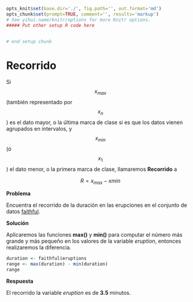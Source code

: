 ```r
opts_knit$set(base.dir='./', fig.path='', out.format='md')
opts_chunk$set(prompt=TRUE, comment='', results='markup')
# See yihui.name/knitr/options for more Knitr options.
##### Put other setup R code here


# end setup chunk
```
# Recorrido

Si $$x_{max}$$ (también representado por $$x_{n}$$) es el dato mayor, o la última marca de clase si es que los datos vienen agrupados en intervalos, y $$x_{min}$$ (ó $$x_{1}$$) el dato menor, o la primera marca de clase, llamaremos __Recorrido__ a

$$
R = x_{max} - x{min}
$$

__Problema__

Encuentra el recorrido de la duración en las erupciones en el conjunto de datos [faithful](../chapter2/README.md).

__Solución__

Aplicaremos las funciones __max()__ y __min()__ para computar el número más grande y más pequeño en los valores de la variable _eruption_, entonces realizaremos la diferencia.

```r
duration <- faithful$eruptions
range <- max(duration) - min(duration)
range

```

__Respuesta__

El recorrido la variable _eruption_ es de __3.5__ minutos.
